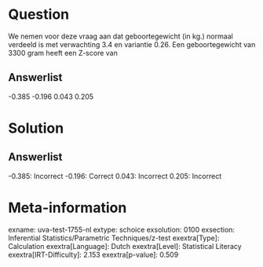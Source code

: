 Question
========

We nemen voor deze vraag aan dat geboortegewicht (in kg.) normaal
verdeeld is met verwachting 3.4 en variantie 0.26. Een geboortegewicht
van 3300 gram heeft een Z-score van

Answerlist
----------

-0.385
-0.196
0.043
0.205

Solution
========

Answerlist
----------

-0.385: Incorrect
-0.196: Correct
0.043: Incorrect
0.205: Incorrect

Meta-information
================
exname: uva-test-1755-nl
extype: schoice
exsolution: 0100
exsection: Inferential Statistics/Parametric Techniques/z-test
exextra[Type]: Calculation
exextra[Language]: Dutch
exextra[Level]: Statistical Literacy
exextra[IRT-Difficulty]: 2.153
exextra[p-value]: 0.509
